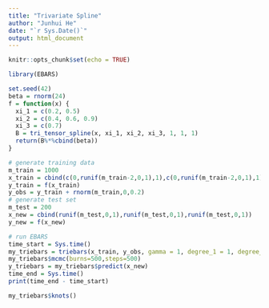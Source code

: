 ```yaml
---
title: "Trivariate Spline"
author: "Junhui He"
date: "`r Sys.Date()`"
output: html_document
---
```


```r
knitr::opts_chunk$set(echo = TRUE)
```

```r
library(EBARS)
```

```r
set.seed(42)
beta = rnorm(24)
f = function(x) {
  xi_1 = c(0.2, 0.5)
  xi_2 = c(0.4, 0.6, 0.9)
  xi_3 = c(0.7)
  B = tri_tensor_spline(x, xi_1, xi_2, xi_3, 1, 1, 1)
  return(B%*%cbind(beta))
}
```

```r
# generate training data
m_train = 1000
x_train = cbind(c(0,runif(m_train-2,0,1),1),c(0,runif(m_train-2,0,1),1),c(0,runif(m_train-2,0,1),1))
y_train = f(x_train)
y_obs = y_train + rnorm(m_train,0,0.2)
# generate test set
m_test = 200
x_new = cbind(runif(m_test,0,1),runif(m_test,0,1),runif(m_test,0,1))
y_new = f(x_new)
```

```r
# run EBARS
time_start = Sys.time()
my_triebars = triebars(x_train, y_obs, gamma = 1, degree_1 = 1, degree_2 = 1, degree_3 = 1, intercept_1 = FALSE, intercept_2 = FALSE, intercept_3 = FALSE)
my_triebars$mcmc(burns=500,steps=500)
y_triebars = my_triebars$predict(x_new)
time_end = Sys.time()
print(time_end - time_start)
```

```r
my_triebars$knots()
```


